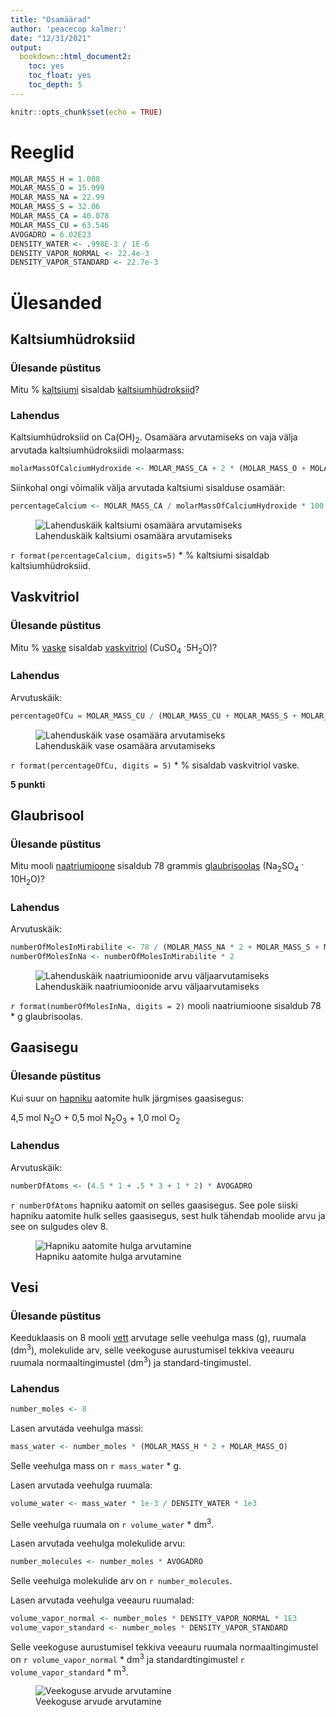 ```yaml
---
title: "Osamäärad"
author: 'peacecop kalmer:'
date: "12/31/2021"
output:
  bookdown::html_document2:
    toc: yes
    toc_float: yes
    toc_depth: 5
---
```


```r
knitr::opts_chunk$set(echo = TRUE)
```

# Reeglid

```r
MOLAR_MASS_H = 1.008
MOLAR_MASS_O = 15.999
MOLAR_MASS_NA = 22.99
MOLAR_MASS_S = 32.06
MOLAR_MASS_CA = 40.078
MOLAR_MASS_CU = 63.546
AVOGADRO = 6.02E23
DENSITY_WATER <- .998E-3 / 1E-6
DENSITY_VAPOR_NORMAL <- 22.4e-3
DENSITY_VAPOR_STANDARD <- 22.7e-3
```

# Ülesanded

## Kaltsiumhüdroksiid

### Ülesande püstitus

Mitu % [kaltsiumi](metals.html#Kaltsium) sisaldab [kaltsiumhüdroksiid](bases.html#Kustutatud%20lubi)?

### Lahendus

Kaltsiumhüdroksiid on Ca(OH)~2~. Osamäära arvutamiseks on vaja välja arvutada kaltsiumhüdroksiidi molaarmass:

```r
molarMassOfCalciumHydroxide <- MOLAR_MASS_CA + 2 * (MOLAR_MASS_O + MOLAR_MASS_H)
```

Siinkohal ongi võimalik välja arvutada kaltsiumi sisalduse osamäär:

```r
percentageCalcium <- MOLAR_MASS_CA / molarMassOfCalciumHydroxide * 100
```

![Lahenduskäik kaltsiumi osamäära arvutamiseks](calcium-hydroxide.svg)

`r format(percentageCalcium, digits=5)` * % kaltsiumi sisaldab kaltsiumhüdroksiid.

## Vaskvitriol

### Ülesande püstitus

Mitu % [vaske](metals.html#Vask) sisaldab [vaskvitriol](salts.html#Vaskvitriol) (CuSO~4~ ·5H~2~O)?

### Lahendus

Arvutuskäik:

```r
percentageOfCu = MOLAR_MASS_CU / (MOLAR_MASS_CU + MOLAR_MASS_S + MOLAR_MASS_O * 4 + 5 * (MOLAR_MASS_H * 2 + MOLAR_MASS_O)) * 100
```

![Lahenduskäik vase osamäära arvutamiseks](copper-sulfate-pentahydrate.svg)

`r format(percentageOfCu, digits = 5)` * % sisaldab vaskvitriol vaske.

**5 punkti**

## Glaubrisool

### Ülesande püstitus

Mitu mooli [naatriumioone](metals.html#Naatrium) sisaldub 78 grammis [glaubrisoolas](salts.html#Glaubrisool) (Na~2~SO~4~ · 10H~2~O)?

### Lahendus

Arvutuskäik:

```r
numberOfMolesInMirabilite <- 78 / (MOLAR_MASS_NA * 2 + MOLAR_MASS_S + MOLAR_MASS_O * 4 + 10 * (MOLAR_MASS_H * 2 + MOLAR_MASS_O))
numberOfMolesInNa <- numberOfMolesInMirabilite * 2
```

![Lahenduskäik naatriumioonide arvu väljaarvutamiseks](sodium-sulfate-decahydrate.svg)

`r format(numberOfMolesInNa, digits = 2)` mooli naatriumioone sisaldub 78 * g glaubrisoolas.

## Gaasisegu

### Ülesande püstitus

Kui suur on [hapniku](nonmetals.html#Hapnik) aatomite hulk järgmises gaasisegus:

4,5 mol N~2~O + 0,5 mol N~2~O~3~ + 1,0 mol O~2~

### Lahendus

Arvutuskäik:

```r
numberOfAtoms <- (4.5 * 1 + .5 * 3 + 1 * 2) * AVOGADRO
```

`r numberOfAtoms` hapniku aatomit on selles gaasisegus. See pole siiski hapniku aatomite hulk selles gaasisegus, sest hulk tähendab moolide arvu ja see on sulgudes olev 8.

![Hapniku aatomite hulga arvutamine](oxygen.svg)

## Vesi

### Ülesande püstitus

Keeduklaasis on 8 mooli [vett](water.html) arvutage selle veehulga mass (g), ruumala (dm^3^), molekulide arv, selle veekoguse aurustumisel tekkiva veeauru ruumala normaaltingimustel (dm^3^) ja standard-tingimustel.

### Lahendus

```r
number_moles <- 8
```

Lasen arvutada veehulga massi:

```r
mass_water <- number_moles * (MOLAR_MASS_H * 2 + MOLAR_MASS_O)
```

Selle veehulga mass on `r mass_water` * g.

Lasen arvutada veehulga ruumala:

```r
volume_water <- mass_water * 1e-3 / DENSITY_WATER * 1e3
```

Selle veehulga ruumala on `r volume_water` * dm^3^.

Lasen arvutada veehulga molekulide arvu:

```r
number_molecules <- number_moles * AVOGADRO
```

Selle veehulga molekulide arv on `r number_molecules`.

Lasen arvutada veehulga veeauru ruumalad:

```r
volume_vapor_normal <- number_moles * DENSITY_VAPOR_NORMAL * 1E3
volume_vapor_standard <- number_moles * DENSITY_VAPOR_STANDARD
```

Selle veekoguse aurustumisel tekkiva veeauru ruumala normaaltingimustel on `r volume_vapor_normal` * dm^3^ ja standardtingimustel `r volume_vapor_standard` * m^3^.

![Veekoguse arvude arvutamine](water.svg)
